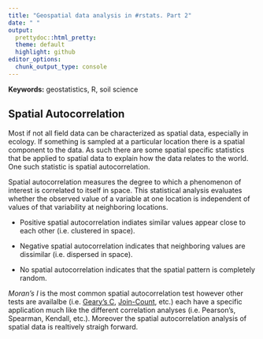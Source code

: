 ```yaml
---
title: "Geospatial data analysis in #rstats. Part 2"
date: " "
output: 
  prettydoc::html_pretty:
  theme: default
  highlight: github
editor_options: 
  chunk_output_type: console
---
```


__Keywords:__ geostatistics, R, soil science

## Spatial Autocorrelation

Most if not all field data can be characterized as spatial data, especially in ecology. If something is sampled at a particular location there is a spatial component to the data. As such there are some spatial specific statistics that be applied to spatial data to explain how the data relates to the world. One such statistic is spatial autocorrelation. 

Spatial autocorrelation measures the degree to which a phenomenon of interest is correlated to itself in space. This statistical analysis evaluates whether the observed value of a variable at one location is independent of values of that variability at neighboring locations.

* Positive spatial autocorrelation indiates similar values appear close to each other (i.e. clustered in space).

* Negative spatial autocorrelation indicates that neighboring values are dissimilar (i.e. dispersed in space).

* No spatial autocorrelation indicates that the spatial pattern is completely random.

*Moran's I* is the most common spatial autocorrelation test however other tests are availalbe (i.e. [Geary's C](https://en.wikipedia.org/wiki/Geary%27s_C){target="_blank"}, [Join-Count](https://mltconsecol.github.io/TU_LandscapeAnalysis_Documents/Assignments_web/Assignment06_Autocorrelation.pdf){target="_blank"}, etc.) each have a specific application much like the different correlation analyses (i.e. Pearson's, Spearman, Kendall, etc.). Moreover the spatial autocorrelation analysis of spatial data is realtively straigh forward. 
                                                                                                                                                                                                                                                                                                                                                                                                                
                                                                                                                                                                                                                                                                                                                                                                                                                